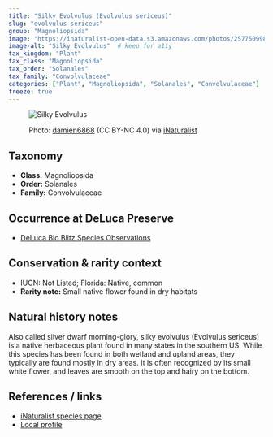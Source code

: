 ---
title: "Silky Evolvulus (Evolvulus sericeus)"
slug: "evolvulus-sericeus"
group: "Magnoliopsida"
image: "https://inaturalist-open-data.s3.amazonaws.com/photos/257750998/medium.jpg"        # keep for thumbnails
image-alt: "Silky Evolvulus"  # keep for a11y
tax_kingdom: "Plant"
tax_class: "Magnoliopsida"
tax_order: "Solanales"
tax_family: "Convolvulaceae"
categories: ["Plant", "Magnoliopsida", "Solanales", "Convolvulaceae"]   # these drive the chips + filtering
freeze: true
---

<figure class="species-figure">

<img src="https://inaturalist-open-data.s3.amazonaws.com/photos/257750998/medium.jpg" alt="Silky Evolvulus" class="species-photo"/>

<figcaption class="photo-credit">

Photo: <a href="https://www.inaturalist.org/people/damien6868">damien6868</a> (CC BY-NC 4.0) via <a href="https://www.inaturalist.org/observations/149567187">iNaturalist</a>

</figcaption>

</figure>

## Taxonomy

-   **Class:** Magnoliopsida
-   **Order:** Solanales
-   **Family:** Convolvulaceae

## Occurrence at DeLuca Preserve

-   [DeLuca Bio Blitz Species Observations](https://www.inaturalist.org/observations?project_id=191727&subview=table&taxon_id=122576)

## Conservation & rarity context

-   IUCN: Not Listed; Florida: Native, common
-   **Rarity note:** Small native flower found in dry habitats

## Natural history notes

Also called silver dwarf morning-glory, silky evolvulus (Evolvulus sericeus) is a native herbaceous plant found in many states in the southern US. While this species has been found in both wetland and upland areas, they typically are found mostly in dry areas. It is often recognized by its small white flower, and leaves are smooth on the top and hairy on the bottom. 

## References / links

-   [iNaturalist species page](https://www.inaturalist.org/taxa/122576-Evolvulus-sericeus)
-   [Local profile](https://florida.plantatlas.usf.edu/plant/species/2827)
